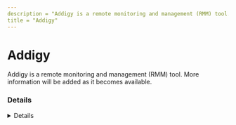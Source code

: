 ```yaml
---
description = "Addigy is a remote monitoring and management (RMM) tool. More information will be added as it becomes available."
title = "Addigy"
---
```




# Addigy

Addigy is a remote monitoring and management (RMM) tool. More information will be added as it becomes available.

### Details
<Details author={""}
         category={""}
         created={""}
         website={""}
         lastModified={"2/27/2024"}
         privileges={""}
         free={ false }
         verification={ false }
/>

#### Installation Paths
<Card code={ ["addigy-*.pkg"] }/>





### Forensic Artifacts




#### Network Artifacts
<EuiSpacer size="xl"/>
<NetworkArtifactsTable data={ [{"Description": "Known remote domains", "Domains": ["prod.addigy.com", "grtmprod.addigy.com", "agents.addigy.com"], "Ports": []}] }/>




### Detections
- Detects potential network activity of Addigy RMM tool
  - [Sigma Rule](https://github.com/magicsword-io/LOLRMM/blob/main/detections/sigma/addigy_network_sigma.yml)

### References
- [https://addigy.com/](https://addigy.com/)

